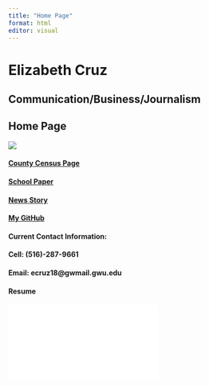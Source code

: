 ```yaml
---
title: "Home Page"
format: html
editor: visual
---
```


# Elizabeth Cruz

## Communication/Business/Journalism

## Home Page

![](HEADSHOT-%20Elizabeth%20Cruz%20.jpg)

#### [County Census Page](https://lizzycruz.github.io/MyWebsite-/countycensus)

#### [School Paper](https://lizzycruz.github.io/MyWebsite-/schoolpaper)

#### [News Story](https://lizzycruz.github.io/MyWebsite-/news_story)

#### [My GitHub](https://github.com/Lizzycruz/MyWebsite-)

#### Current Contact Information:

#### Cell: (516)-287-9661

#### Email: ecruz18\@gwmail.gwu.edu

#### Resume

![](EAC Resume .pdf)
